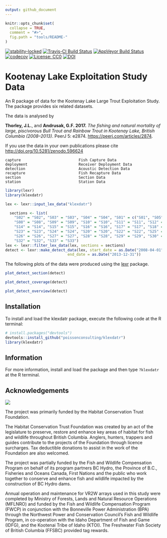 ```yaml
---
output: github_document
---
```


<!-- README.md is generated from README.Rmd. Please edit that file -->

```r
knitr::opts_chunk$set(
  collapse = TRUE,
  comment = "#>",
  fig.path = "tools/README-"
)
```

[![stability-locked](https://img.shields.io/badge/stability-locked-blue.svg)](https://github.com/joethorley/stability-badges#locked)
[![Travis-CI Build Status](https://travis-ci.org/poissonconsulting/klexdatr.svg?branch=master)](https://travis-ci.org/poissonconsulting/klexdatr)
[![AppVeyor Build Status](https://ci.appveyor.com/api/projects/status/github/poissonconsulting/klexdatr?branch=master&svg=true)](https://ci.appveyor.com/project/poissonconsulting/klexdatr)
[![codecov](https://codecov.io/gh/poissonconsulting/klexdatr/branch/master/graph/badge.svg)](https://codecov.io/gh/poissonconsulting/klexdatr)
[![License: CC0](https://img.shields.io/badge/License-CC0-green.svg)](https://creativecommons.org/publicdomain/zero/1.0/legalcode)
[![DOI](https://zenodo.org/badge/DOI/10.5281/zenodo.596624.svg)](https://doi.org/10.5281/zenodo.596624)

# Kootenay Lake Exploitation Study Data

An R package of data for the Kootenay Lake Large Trout Exploitation Study.
The package provides six related datasets.

The data is analysed by

**Thorley, J.L.**, and **Andrusak, G.F. 2017.** *The fishing and natural mortality of large, piscivorous Bull Trout and Rainbow Trout in Kootenay Lake, British Columbia (2008–2013)*. PeerJ 5: e2874. <https://peerj.com/articles/2874>.

If you use the data in your own publications please cite <http://doi.org/10.5281/zenodo.596624>

```
capture                          Fish Capture Data
deployment                       Receiver Deployment Data
detection                        Acoustic Detection Data
recapture                        Fish Recapture Data
section                          Section Data
station                          Station Data
```

```r
library(lexr)
library(klexdatr)

lex <- lexr::input_lex_data("klexdatr")

  sections <- list(
    "S02" = "S02", "S03" = "S03", "S04" = "S04", "S01" = c("S01", "S05", "S06"), "S07" = "S07",
    "S08" = "S08", "S09" = "S09", "S10" = "S10", "S11" = "S11", "S12" = "S12", "S13" = "S13",
    "S14" = "S14", "S15" = "S15", "S16" = "S16", "S17" = "S17", "S18" = c("S18", "S21"), 
    "S23" = "S23", "S24" = "S24", "S20" = "S20", "S22" = "S22", "S25" = "S25", "S19" = "S19",
    "S26" = "S26", "S27" = "S27", "S28" = "S28", "S29" = "S29", "S30" = "S30", "S31" = "S31", 
    "S32" = "S32", "S33" = "S33")
lex <- lexr::filter_lex_data(lex, sections = sections)
detect <- lexr::make_detect_data(lex, start_date = as.Date("2008-04-01"),
                            end_date = as.Date("2013-12-31"))
```

The following plots of the data were produced using the [lexr](https://github.com/poissonconsulting/lexr) package.
```r
plot_detect_section(detect)
```

```r
plot_detect_coverage(detect)
```

```r
plot_detect_overview(detect)
```

## Installation

To install and load the klexdatr package, execute the following code at the R terminal:
``` r
# install.packages("devtools")
devtools::install_github("poissonconsulting/klexdatr")
library(klexdatr)
```

## Information

For more information, install and load the package and then type `?klexdatr`
at the R terminal.

## Acknowledgements

![](tools/logos.png)

The project was primarily funded by the Habitat Conservation Trust Foundation.

The Habitat Conservation Trust Foundation was created by an act of the legislature to preserve, restore and enhance key areas of habitat for fish and wildlife throughout British Columbia.
Anglers, hunters, trappers and guides contribute to the projects of the Foundation through licence surcharges.  Tax deductible donations to assist in the work of the Foundation are also welcomed.

The project was partially funded by the Fish and Wildlife Compensation Program on behalf of its program partners BC Hydro, the Province of B.C.,  Fisheries and Oceans Canada, First Nations and the public who work together to conserve and enhance fish and wildlife impacted by the construction of BC Hydro dams.
 
Annual operation and maintenance for VR2W arrays used in this study were completed by Ministry of Forests, Lands and Natural Resource Operations (MFLNRO) and funded by the Fish and Wildlife Compensation Program (FWCP) in conjunction with the Bonneville Power Administration (BPA) through the Northwest Power and Conservation Council’s Fish and Wildlife Program, in co-operation with the Idaho Department of Fish and Game (IDFG), and the Kootenai Tribe of Idaho (KTOI). The Freshwater Fish Society of British Columbia (FFSBC) provided
tag rewards.
